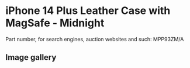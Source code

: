 
# iPhone 14 Plus Leather Case with MagSafe - Midnight

Part number, for search engines, auction websites and such: MPP93ZM/A

## Image gallery

<div style={{ width: "768px" }}>
  <GalleryComponent
    images={[
      {
        original: "/everysource/MPP93.webp",
        thumbnail: "/everypreview/MPP93.webp",
      },
      {
        original: "/everysource/MPP93_AV1.webp",
        thumbnail: "/everypreview/MPP93_AV1.webp",
      },
      {
        original: "/everysource/MPP93_AV2.webp",
        thumbnail: "/everypreview/MPP93_AV2.webp",
      },
      {
        original: "/everysource/MPP93_AV3.webp",
        thumbnail: "/everypreview/MPP93_AV3.webp",
      },
      {
        original: "/everysource/MPP93_AV4.webp",
        thumbnail: "/everypreview/MPP93_AV4.webp",
      },
      {
        original: "/everysource/MPP93_AV5.webp",
        thumbnail: "/everypreview/MPP93_AV5.webp",
      }
    ]}
  />
</div>